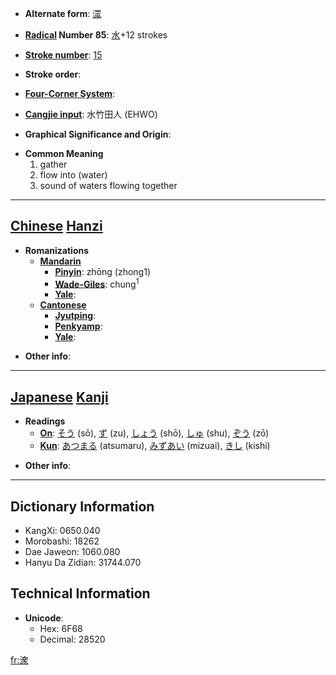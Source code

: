 * '''Alternate form''': [[潀]]

* '''[[Wiktionary:Chinese radical index| Radical]] Number 85''': [[Wiktionary:Chinese radical index 水|水]]+12 strokes

* '''[[Wiktionary:Chinese total strokes index|Stroke number]]''': [[Wiktionary:Chinese total strokes index 15|15]]

* '''Stroke order''': 

* '''[[Wiktionary:Chinese four corner index|Four-Corner System]]''': 

* '''[[Wiktionary:Chinese Cangjie index|Cangjie input]]''': 水竹田人 (EHWO)

* '''Graphical Significance and Origin''': 

* '''Common Meaning'''
*#gather
*# flow into (water)
*# sound of waters flowing together


----

== [[Chinese]] [[Hanzi]] ==

* '''Romanizations'''
** '''[[Mandarin]]'''
*** '''[[Pinyin]]''': zhōng (zhong1)
*** '''[[Wade-Giles]]''': chung<sup>1</sup>
*** '''[[Yale]]''': 
** '''[[Cantonese]]'''
*** '''[[Jyutping]]''':
*** '''[[Penkyamp]]''': 
*** '''[[Yale]]''': 

* '''Other info''': 

----

== [[Japanese]] [[Kanji]] ==

* '''Readings'''
** '''[[On]]''': [[そう]] (sō), [[ず]] (zu), [[しょう]] (shō), [[しゅ]] (shu), [[ぞう]] (zō)
** '''[[Kun]]''': [[あつまる]] (atsumaru), [[みずあい]] (mizuai), [[きし]] (kishi)

* '''Other info''':  

----

== Dictionary Information ==

* KangXi: 0650.040
* Morobashi: 18262
* Dae Jaweon: 1060.080
* Hanyu Da Zidian: 31744.070

== Technical Information ==

* '''Unicode''':
** Hex: 6F68
** Decimal: 28520

[[fr:潨]]